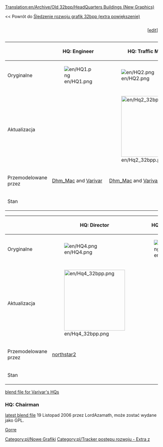 [[Translation:en/Archive/Old 32bpp/HeadQuarters Buildings (New Graphics)]]


<< Powrót do <!--[[32bpp_graphics_development_tracker_(extra_zoom)]]-->[[pl/Archive/Old 32bpp/Śledzenie rozwoju grafik 32bpp (extra powiększenie)|Śledzenie rozwoju grafik 32bpp (extra powiększenie)]]

<div><div style="display: table-cell; width:100%">{{en/Progress bar 32bpp tracker|headquarter}}</div><div style="display: table-cell">[<span class="plainlinks">[http://wiki.openttd.org/?title=Template:Progress_bar_32bpp_tracker&action=edit edit]</span>]</div></div>


{{en/Tracker sprite key}}


{| border=1 style="background:#e7ebff;"
!
!HQ: Engineer
!HQ: Traffic Manager
!HQ: Transport Coordinator
|-
!Oryginalne
|[[File:en/HQ1.png]]
|[[File:en/HQ2.png]]
|[[File:en/HQ3.png]]
|-
!Aktualizacja
|
|[[File:en/Hq2 32bpp.png|200px]]
|[[File:en/Hq3 32bpp.png|200px]]
|-
!Przemodelowane przez
|[[en/Dhm Mac|Dhm_Mac]] and [[en/Varivar|Varivar]]
|[[en/Dhm Mac|Dhm_Mac]] and [[en/Varivar|Varivar]]
|[[en/Dhm Mac|Dhm_Mac]] and [[en/Varivar|Varivar]]
|-
!Stan
{{en/Done}}
{{en/Done}}
{{en/Done}}
|}

{| border=1 style="background:#e7ebff;"
!
!HQ: Director
!HQ: Chairman
!Statue
|-
!Oryginalne
|[[File:en/HQ4.png]]
|[[File:en/HQ5.png]]
|[[File:en/Company Statue.png]]
|-
!Aktualizacja
|[[File:en/Hq4 32bpp.png|200px]]
|
|[[File:en/Statue2.png|200px]]
|-
!Przemodelowane przez
|[[en/northstar2|northstar2]]
|
|[[en/Dhm Mac|Dhm_Mac]]
|-
!Stan
{{en/Done}}
{{en/Unclaimed}}
{{en/Done}}
|}

[http://www.tt-forums.net/viewtopic.php?p=732303#p732303 blend file for Varivar's HQs]
===HQ: Chairman===
[http://www.tt-forums.net/viewtopic.php?p=670788#p670788 latest blend file] 19 Listopad 2006 przez  LordAzamath, może zostać wydane jako GPL.

[[en/Gorre|Gorre]]


<!--{{Navbox Graphics Development}}-->{{pl/Navbox Programowanie grafik}}

<!--[[Category:New Graphics]][[Category:Development progress tracker - Extra zoom]]-->[[Category:pl/Nowe Grafiki]][[Category:pl/Tracker postępu rozwoju - Extra z]]
